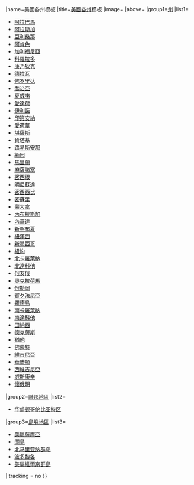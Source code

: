 <noinclude>
{{NoteTA
|G1=US
}}
</noinclude>{{Navbox
|listclass=hlist
|state = {{#if:{{{state|}}}|{{{state}}}|{{{collapse_state|autocollapse}}}}}
|name=美國各州模板
|title=[[美国州份|美國各州]]模板
|image=
|above=
|group1=[[美国州份|州]]
|list1=
* [[Template:阿拉巴馬州|阿拉巴馬]]
* [[Template:阿拉斯加州|阿拉斯加]]
* [[Template:亚利桑那州|亞利桑那]]
* [[Template:阿肯色州|阿肯色]]
* [[Template:加利福尼亚州|加利福尼亞]]
* [[Template:科罗拉多州|科羅拉多]]
* [[Template:康涅狄格州|康乃狄克]]
* [[Template:特拉华州|德拉瓦]]
* [[Template:佛罗里达州|佛罗里达]]
* [[Template:佐治亚州|喬治亞]]
* [[Template:夏威夷州|夏威夷]]
* [[Template:爱达荷州|愛達荷]]
* [[Template:伊利诺伊州|伊利諾]]
* [[Template:印第安納州|印第安納]]
* [[Template:艾奧瓦州|愛荷華]]
* [[Template:堪薩斯州|堪薩斯]]
* [[Template:肯塔基州|肯塔基]]
* [[Template:路易斯安那州|路易斯安那]]
* [[Template:缅因州|緬因]]
* [[Template:马里兰州|馬里蘭]]
* [[Template:马萨诸塞州|麻薩諸塞]]
* [[Template:密西根州|密西根]]
* [[Template:明尼蘇達州|明尼蘇達]]
* [[Template:密西西比州|密西西比]]
* [[Template:密蘇里州|密蘇里]]
* [[Template:蒙大拿州|蒙大拿]]
* [[Template:內布拉斯加州|內布拉斯加]]
* [[Template:内华达州|內華達]]
* [[Template:新罕布什尔州|新罕布夏]]
* [[Template:新泽西州|紐澤西]]
* [[Template:新墨西哥州|新墨西哥]]
* [[Template:纽约州|紐約]]
* [[Template:北卡羅萊納州|北卡羅萊納]]
* [[Template:北達科他州|北達科他]]
* [[Template:俄亥俄州|俄亥俄]]
* [[Template:俄克拉荷马州|奧克拉荷馬]]
* [[Template:俄勒岡州|俄勒岡]]
* [[Template:宾夕法尼亚州|賓夕法尼亞]]
* [[Template:罗德岛州|羅德島]]
* [[Template:南卡羅萊納州|南卡羅萊納]]
* [[Template:南達科他州|南達科他]]
* [[Template:田納西州|田納西]]
* [[Template:德克萨斯州|德克薩斯]]
* [[Template:犹他州|猶他]]
* [[Template:佛蒙特州|佛蒙特]]
* [[Template:弗吉尼亚州|維吉尼亞]]
* [[Template:华盛顿州|華盛頓]]
* [[Template:西弗吉尼亞州|西維吉尼亞]]
* [[Template:威斯康星州|威斯康辛]]
* [[Template:怀俄明州|懷俄明]]

|group2=[[聯邦地區]]
|list2= 
* [[Template:華盛頓哥倫比亞特區|华盛顿哥伦比亚特区]]

|group3=[[島嶼地區]]
|list3=
* [[Template:ASM|美屬薩摩亞]]
* [[Template:關島|關島]]
* [[Template:北馬里亞納群島|北马里亚纳群岛]]
* [[Template:波多黎各自由邦|波多黎各]]
* [[Template:美屬處女群島|美屬維爾京群島]]
| tracking = <includeonly>no</includeonly>
}}<noinclude>
{{collapsible option}}

[[Category:美國州份模板| ]]
</noinclude>